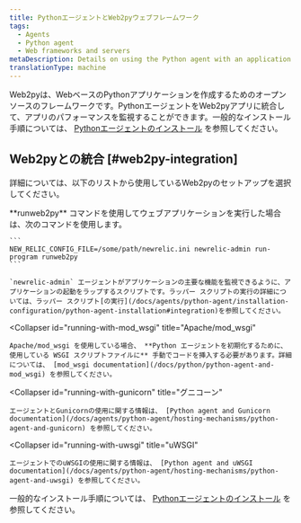 ```yaml
---
title: PythonエージェントとWeb2pyウェブフレームワーク
tags:
  - Agents
  - Python agent
  - Web frameworks and servers
metaDescription: Details on using the Python agent with an application that uses the Web2py web framework.
translationType: machine
---
```


Web2pyは、WebベースのPythonアプリケーションを作成するためのオープンソースのフレームワークです。PythonエージェントをWeb2pyアプリに統合して、アプリのパフォーマンスを監視することができます。一般的なインストール手順については、 [Pythonエージェントのインストール](/docs/agents/python-agent/installation-configuration/python-agent-installation) を参照してください。

## Web2pyとの統合 [#web2py-integration]

詳細については、以下のリストから使用しているWeb2pyのセットアップを選択してください。

<CollapserGroup>
  <Collapser
    id="running-with-runweb2py"
    title="Runweb2pyコマンド"
  >
    **runweb2py** コマンドを使用してウェブアプリケーションを実行した場合は、次のコマンドを使用します。

    ```
    NEW_RELIC_CONFIG_FILE=/some/path/newrelic.ini newrelic-admin run-program runweb2py
    ```

    `newrelic-admin` エージェントがアプリケーションの主要な機能を監視できるように、アプリケーションの起動をラップするスクリプトです。ラッパー スクリプトの実行の詳細については、ラッパー スクリプト[の実行](/docs/agents/python-agent/installation-configuration/python-agent-installation#integration)を参照してください。
  </Collapser>

  <Collapser
    id="running-with-mod_wsgi"
    title="Apache/mod_wsgi"
  >
    Apache/mod_wsgi を使用している場合、 **Python エージェントを初期化するために、使用している WSGI スクリプトファイルに** 手動でコードを挿入する必要があります。詳細については、 [mod_wsgi documentation](/docs/python/python-agent-and-mod_wsgi) を参照してください。
  </Collapser>

  <Collapser
    id="running-with-gunicorn"
    title="グニコーン"
  >
    エージェントとGunicornの使用に関する情報は、 [Python agent and Gunicorn documentation](/docs/agents/python-agent/hosting-mechanisms/python-agent-and-gunicorn) を参照してください。
  </Collapser>

  <Collapser
    id="running-with-uwsgi"
    title="uWSGI"
  >
    エージェントでのuWSGIの使用に関する情報は、 [Python agent and uWSGI documentation](/docs/agents/python-agent/hosting-mechanisms/python-agent-and-uwsgi) を参照してください。
  </Collapser>
</CollapserGroup>

一般的なインストール手順については、 [Pythonエージェントのインストール](/docs/agents/python-agent/installation-configuration/python-agent-installation) を参照してください。